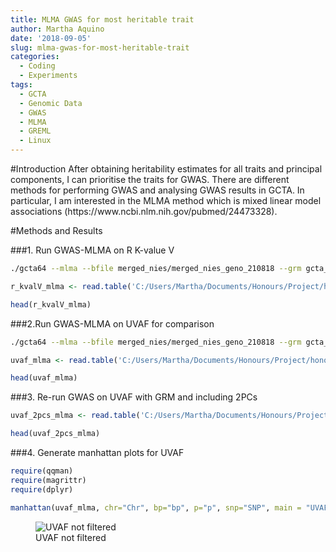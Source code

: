 ```yaml
---
title: MLMA GWAS for most heritable trait
author: Martha Aquino
date: '2018-09-05'
slug: mlma-gwas-for-most-heritable-trait
categories:
  - Coding
  - Experiments
tags:
  - GCTA
  - Genomic Data
  - GWAS
  - MLMA
  - GREML
  - Linux
---
```


#Introduction
After obtaining heritability estimates for all traits and principal components, I can prioritise the traits for GWAS. There are different methods for performing GWAS and analysing GWAS results in GCTA. In particular, I am interested in the MLMA method which is mixed linear model associations (https://www.ncbi.nlm.nih.gov/pubmed/24473328). 


#Methods and Results 

###1. Run GWAS-MLMA on R K-value V
```bash
./gcta64 --mlma --bfile merged_nies/merged_nies_geno_210818 --grm gcta_output/merged_nies_grm --pheno nies_pheno_020918.txt --mpheno 11 --out gcta_output/r_kval_mlma
```

```r
r_kvalV_mlma <- read.table('C:/Users/Martha/Documents/Honours/Project/honours.project/Data/gcta_output/r_kval_mlma.mlma', header = TRUE)

head(r_kvalV_mlma)
```

###2.Run GWAS-MLMA on UVAF for comparison

```bash
./gcta64 --mlma --bfile merged_nies/merged_nies_geno_210818 --grm gcta_output/merged_nies_grm --pheno nies_pheno_020918.txt --mpheno 27 --out gcta_output/uvaf_mlma
```

```r
uvaf_mlma <- read.table('C:/Users/Martha/Documents/Honours/Project/honours.project/Data/gcta_output/uvaf_mlma.mlma', header = TRUE)

head(uvaf_mlma)
```

###3. Re-run GWAS on UVAF with GRM and including 2PCs

```r
uvaf_2pcs_mlma <- read.table('C:/Users/Martha/Documents/Honours/Project/honours.project/Data/gcta_output/uvaf_2pcs_mlma.mlma', header = TRUE)

head(uvaf_2pcs_mlma)
```

###4. Generate manhattan plots for UVAF
```r
require(qqman)
require(magrittr)
require(dplyr)
```
```r
manhattan(uvaf_mlma, chr="Chr", bp="bp", p="p", snp="SNP", main = "UVAF", ylim = c(0,10))
```

![UVAF not filtered](/images/uvaf_notfiltered.jpg)
